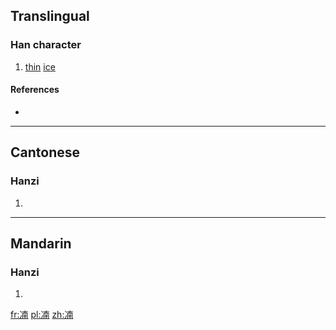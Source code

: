==Translingual==

===Han character===
{{Han char|rn=15|rad=冫|as=09|sn=11|four=|canj=戈一十月十 (IMJBJ)|ids=⿰[[冫]][[南]]}}

# [[thin]] [[ice]]

====References====
* {{Han ref|kx=0133.070|hdz=10299.190|uh=34D3|ud=13523}}

----

==Cantonese==

===Hanzi===
{{yue-hanzi|jyut=|y=lam5, nam4}}

# {{defn|lang=yue|sort=冫09}}

----

==Mandarin==

===Hanzi===
{{cmn-hanzi|pin=[[nán]] ([[nan2]])|wg=nan<sup>2</sup>}}

# {{defn|lang=cmn|sort=冫09}}

[[fr:㓓]]
[[pl:㓓]]
[[zh:㓓]]